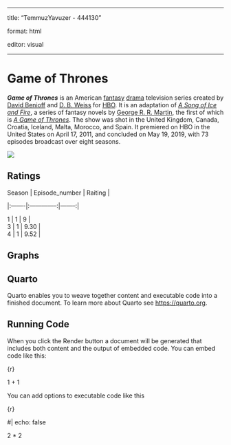 ------------------------------------------------------------------------

title: "TemmuzYavuzer - 444130"

format: html

editor: visual

------------------------------------------------------------------------

# Game of Thrones

***Game of Thrones*** is an American [fantasy](https://en.wikipedia.org/wiki/Fantasy_television "Fantasy television") [drama](https://en.wikipedia.org/wiki/Drama_(film_and_television) "Drama (film and television)") television series created by [David Benioff](https://en.wikipedia.org/wiki/David_Benioff "David Benioff") and [D. B. Weiss](https://en.wikipedia.org/wiki/D._B._Weiss "D. B. Weiss") for [HBO](https://en.wikipedia.org/wiki/HBO "HBO"). It is an adaptation of [*A Song of Ice and Fire*](https://en.wikipedia.org/wiki/A_Song_of_Ice_and_Fire "A Song of Ice and Fire"), a series of fantasy novels by [George R. R. Martin](https://en.wikipedia.org/wiki/George_R._R._Martin "George R. R. Martin"), the first of which is [*A Game of Thrones*](https://en.wikipedia.org/wiki/A_Game_of_Thrones "A Game of Thrones"). The show was shot in the United Kingdom, Canada, Croatia, Iceland, Malta, Morocco, and Spain. It premiered on HBO in the United States on April 17, 2011, and concluded on May 19, 2019, with 73 episodes broadcast over eight seasons.

![](https://upload.wikimedia.org/wikipedia/en/thumb/d/d8/Game_of_Thrones_title_card.jpg/250px-Game_of_Thrones_title_card.jpg)

## Ratings

| Season \| Episode_number \| Raiting \|

\|:-------\|:--------------:\|--------:\|

| 1 \| 1 \| 9 \|

| 3 \| 1 \| 9.30 \|

| 4 \| 1 \| 9.52 \|

## Graphs

## Quarto

Quarto enables you to weave together content and executable code into a finished document. To learn more about Quarto see <https://quarto.org>.

## Running Code

When you click the Render button a document will be generated that includes both content and the output of embedded code. You can embed code like this:

{r}

1 + 1

You can add options to executable code like this

{r}

#\| echo: false

2 \* 2
